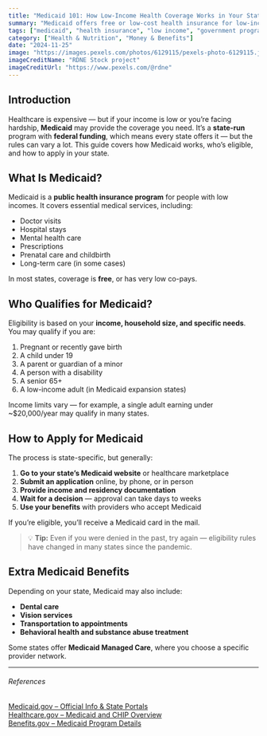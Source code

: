 ```yaml
---
title: "Medicaid 101: How Low-Income Health Coverage Works in Your State"
summary: "Medicaid offers free or low-cost health insurance for low-income individuals and families, but every state has different rules. This article explains who qualifies, what’s covered, and how to apply for Medicaid in your area."
tags: ["medicaid", "health insurance", "low income", "government programs", "state benefits"]
category: ["Health & Nutrition", "Money & Benefits"]
date: "2024-11-25"
image: "https://images.pexels.com/photos/6129115/pexels-photo-6129115.jpeg"
imageCreditName: "RDNE Stock project"
imageCreditUrl: "https://www.pexels.com/@rdne"
---
```


## Introduction

Healthcare is expensive — but if your income is low or you’re facing hardship, **Medicaid** may provide the coverage you need. It’s a **state-run** program with **federal funding**, which means every state offers it — but the rules can vary a lot. This guide covers how Medicaid works, who’s eligible, and how to apply in your state.

## What Is Medicaid?

Medicaid is a **public health insurance program** for people with low incomes. It covers essential medical services, including:

- Doctor visits
- Hospital stays
- Mental health care
- Prescriptions
- Prenatal care and childbirth
- Long-term care (in some cases)

In most states, coverage is **free**, or has very low co-pays.

## Who Qualifies for Medicaid?

Eligibility is based on your **income, household size, and specific needs**. You may qualify if you are:

1. Pregnant or recently gave birth  
2. A child under 19  
3. A parent or guardian of a minor  
4. A person with a disability  
5. A senior 65+  
6. A low-income adult (in Medicaid expansion states)

Income limits vary — for example, a single adult earning under ~$20,000/year may qualify in many states.

## How to Apply for Medicaid

The process is state-specific, but generally:

1. **Go to your state’s Medicaid website** or healthcare marketplace  
2. **Submit an application** online, by phone, or in person  
3. **Provide income and residency documentation**  
4. **Wait for a decision** — approval can take days to weeks  
5. **Use your benefits** with providers who accept Medicaid

If you’re eligible, you’ll receive a Medicaid card in the mail.

> 💡 **Tip:** Even if you were denied in the past, try again — eligibility rules have changed in many states since the pandemic.

## Extra Medicaid Benefits

Depending on your state, Medicaid may also include:

- **Dental care**
- **Vision services**
- **Transportation to appointments**
- **Behavioral health and substance abuse treatment**

Some states offer **Medicaid Managed Care**, where you choose a specific provider network.

***

###### References

<a href="https://www.medicaid.gov" target="_blank" rel="noopener noreferrer">Medicaid.gov – Official Info & State Portals</a><br />
<a href="https://www.healthcare.gov/medicaid-chip/" target="_blank" rel="noopener noreferrer">Healthcare.gov – Medicaid and CHIP Overview</a><br />
<a href="https://www.benefits.gov/benefit/605" target="_blank" rel="noopener noreferrer">Benefits.gov – Medicaid Program Details</a>